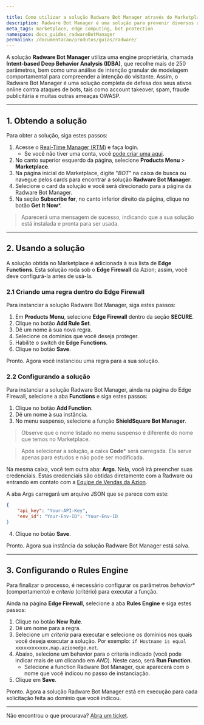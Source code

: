 ```yaml
---

title: Como utilizar a solução Radware Bot Manager através do Marketplace da Azion
description: Radware Bot Manager é uma solução para prevenir diversos ataques online.
meta_tags: marketplace, edge computing, bot protection
namespace: docs_guides_radwareBotManager
permalink: /documentacao/produtos/guias/radware/
---
```


A solução **Radware Bot Manager** utiliza uma engine proprietária, chamada **Intent-based Deep Behavior Analysis (IDBA)**, que recolhe mais de 250 parâmetros, bem como uma análise de intenção granular de modelagem comportamental para compreender a intenção do visitante. Assim, o Radware Bot Manager é uma solução completa de defesa dos seus ativos online contra ataques de bots, tais como account takeover, spam, fraude publicitária e muitas outras ameaças OWASP.

---

## 1. Obtendo a solução

Para obter a solução, siga estes passos:

1. Acesse o [Real-Time Manager (RTM)](https://manager.azion.com/) e faça login.
    - Se você não tiver uma conta, você [pode criar uma aqui](https://manager.azion.com/signup/).
2. No canto superior esquerdo da página, selecione **Products Menu** > **Marketplace**.
3. Na página inicial do Marketplace, digite "*BOT*" na caixa de busca ou navegue pelos cards para encontrar a solução **Radware Bot Manager**.
4. Selecione o card da solução e você será direcionado para a página da Radware Bot Manager.
5. Na seção **Subscribe for**, no canto inferior direito da página, clique no botão **Get It Now***.

> Aparecerá uma mensagem de sucesso, indicando que a sua solução está instalada e pronta para ser usada.

---

## 2. Usando a solução

A solução obtida no Marketplace é adicionada à sua lista de **Edge Functions**. Esta solução roda sob o **Edge Firewall** da Azion; assim, você deve configurá-la antes de usá-la.

### 2.1 Criando uma regra dentro do Edge Firewall

Para instanciar a solução Radware Bot Manager, siga estes passos:

1. Em **Products Menu**, selecione **Edge Firewall** dentro da seção **SECURE**.
2. Clique no botão **Add Rule Set**.
3. Dê um nome à sua nova regra.
4. Selecione os domínios que você deseja proteger.
5. Habilite o switch de **Edge Functions**.
6. Clique no botão **Save**.

Pronto. Agora você instanciou uma regra para a sua solução.

### 2.2 Configurando a solução

Para instanciar a solução Radware Bot Manager, ainda na página do Edge Firewall, selecione a aba **Functions** e siga estes passos:

1. Clique no botão **Add Function**.
2. Dê um nome à sua instância.
3. No menu suspenso, selecione a função **ShieldSquare Bot Manager**.

> Observe que o nome listado no menu suspenso é diferente do nome que temos no Marketplace.

> Após selecionar a solução, a caixa **Code*** será carregada. Ela serve apenas para estudos e não pode ser modificada.

Na mesma caixa, você tem outra aba: **Args**. Nela, você irá preencher suas credenciais. Estas credenciais são obtidas diretamente com a Radware ou entrando em contato com a [Equipe de Vendas da Azion](https://www.azion.com/pt-br/contate-vendas/).

A aba Args carregará um arquivo JSON que se parece com este:

```json
{
    "api_key": "Your-API-Key",
    "env_id": "Your-Env-ID": "Your-Env-ID
}
```

4. Clique no botão **Save**.

Pronto. Agora sua instância da solução Radware Bot Manager está salva.

---

## 3. Configurando o Rules Engine

Para finalizar o processo, é necessário configurar os parâmetros *behavior** (comportamento) e *criteria* (critério) para executar a função.

Ainda na página **Edge Firewall**, selecione a aba **Rules Engine** e siga estes passos:

1. Clique no botão **New Rule**.
2. Dê um nome para a regra.
3. Selecione um *criteria* para executar e selecione os domínios nos quais você deseja executar a solução. Por exemplo: `if Hostname is equal xxxxxxxxxxxx.map.azionedge.net`.
4. Abaixo, selecione um behavior para o criteria indicado (você pode indicar mais de um clicando em *AND*). Neste caso, será **Run Function**.
    - Selecione a function Radware Bot Manager, que aparecerá com o nome que você indicou no passo de instanciação.
5. Clique em **Save**.

Pronto. Agora a solução Radware Bot Manager está em execução para cada solicitação feita ao domínio que você indicou.

---

Não encontrou o que procurava? [Abra um ticket](https://tickets.azion.com/pt-BR/support/login/).
